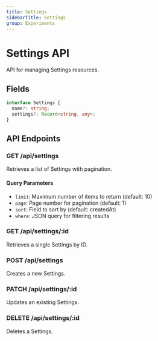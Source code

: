 ```yaml
---
title: Settings
sidebarTitle: Settings
group: Experiments
---
```



# Settings API

API for managing Settings resources.




## Fields

```typescript
interface Settings {
  name?: string;
  settings?: Record<string, any>;
}
```




## API Endpoints

### GET /api/settings
Retrieves a list of Settings with pagination.

#### Query Parameters
- `limit`: Maximum number of items to return (default: 10)
- `page`: Page number for pagination (default: 1)
- `sort`: Field to sort by (default: createdAt)
- `where`: JSON query for filtering results

### GET /api/settings/:id
Retrieves a single Settings by ID.

### POST /api/settings
Creates a new Settings.

### PATCH /api/settings/:id
Updates an existing Settings.

### DELETE /api/settings/:id
Deletes a Settings.

